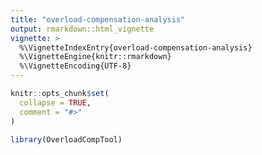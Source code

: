 ```yaml
---
title: "overload-compensation-analysis"
output: rmarkdown::html_vignette
vignette: >
  %\VignetteIndexEntry{overload-compensation-analysis}
  %\VignetteEngine{knitr::rmarkdown}
  %\VignetteEncoding{UTF-8}
---
```


```r
knitr::opts_chunk$set(
  collapse = TRUE,
  comment = "#>"
)
```

```r
library(OverloadCompTool)
```
